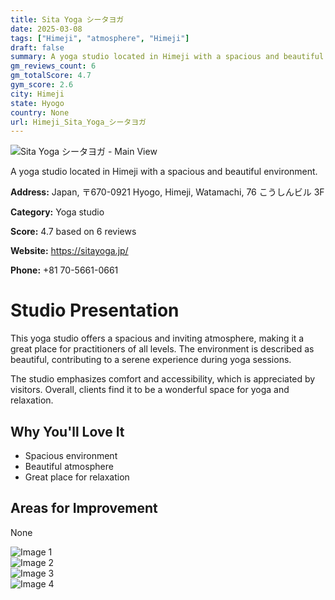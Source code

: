 ```yaml
---
title: Sita Yoga シータヨガ
date: 2025-03-08
tags: ["Himeji", "atmosphere", "Himeji"]  
draft: false
summary: A yoga studio located in Himeji with a spacious and beautiful environment.
gm_reviews_count: 6
gm_totalScore: 4.7
gym_score: 2.6
city: Himeji
state: Hyogo
country: None
url: Himeji_Sita_Yoga_シータヨガ
---
```


<div className="aspect-[16/9] relative my-8">
  <img 
    src="https://lh5.googleusercontent.com/p/AF1QipMpLYFIT-HwOMkaoWpKtt-8P6kFFZQAWBu77MSf=w1920-h1080-k-no"
    alt="Sita Yoga シータヨガ - Main View"
    className="object-cover absolute inset-0 w-full h-full rounded-lg"
  />
</div>

A yoga studio located in Himeji with a spacious and beautiful environment.

**Address:** Japan, 〒670-0921 Hyogo, Himeji, Watamachi, 76 こうしんビル 3F

**Category:** Yoga studio

**Score:** 4.7 based on 6 reviews

**Website:** https://sitayoga.jp/

**Phone:** +81 70-5661-0661

# Studio Presentation

This yoga studio offers a spacious and inviting atmosphere, making it a great place for practitioners of all levels. The environment is described as beautiful, contributing to a serene experience during yoga sessions.

The studio emphasizes comfort and accessibility, which is appreciated by visitors. Overall, clients find it to be a wonderful space for yoga and relaxation.

## Why You'll Love It

- Spacious environment
- Beautiful atmosphere
- Great place for relaxation

## Areas for Improvement

None

<div className="grid grid-cols-1 xl:grid-cols-2 gap-4 my-8">
<div className="aspect-[4/3] relative"><img src="https://lh5.googleusercontent.com/p/AF1QipNEE9TfLK8n8OccMM3PA1SbK4m7A-qXyo95kbjv=w1920-h1080-k-no" alt="Image 1" className="object-cover absolute inset-0 w-full h-full rounded-lg" /></div>
<div className="aspect-[4/3] relative"><img src="https://lh5.googleusercontent.com/p/AF1QipPMJTjh2_aDokSG1HTLx1IXd7e7QIQt_YEI8Z5_=w1920-h1080-k-no" alt="Image 2" className="object-cover absolute inset-0 w-full h-full rounded-lg" /></div>
<div className="aspect-[4/3] relative"><img src="https://lh5.googleusercontent.com/p/AF1QipMQZ4Z3SFSFfRYNJkQp8Ueaew0HrDsk3lz2uj2T=w1920-h1080-k-no" alt="Image 3" className="object-cover absolute inset-0 w-full h-full rounded-lg" /></div>
<div className="aspect-[4/3] relative"><img src="https://lh5.googleusercontent.com/p/AF1QipMPL_FdweD77cPwfiXSD95rO0rEIKLkOLUQuueZ=w1920-h1080-k-no" alt="Image 4" className="object-cover absolute inset-0 w-full h-full rounded-lg" /></div>
</div>